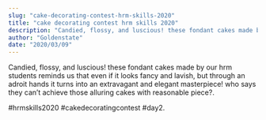 ```yaml
---
slug: "cake-decorating-contest-hrm-skills-2020"
title: "cake decorating contest hrm skills 2020"
description: "Candied, flossy, and luscious! these fondant cakes made by our hrm students reminds us that..."
author: "Goldenstate"
date: "2020/03/09"
---
```


Candied, flossy, and luscious! these fondant cakes made by our hrm students reminds us that even if it looks fancy and lavish, but through an adroit hands it turns into an extravagant and elegant masterpiece! who says they can’t achieve those alluring cakes with reasonable piece?.

#hrmskills2020 #cakedecoratingcontest #day2.
